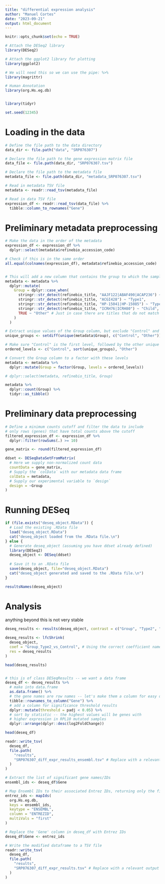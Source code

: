 ```yaml
---
title: "differential expression analysis"
author: "Manuel Cortes"
date: "2023-09-21"
output: html_document
---
```


```r
knitr::opts_chunk$set(echo = TRUE)

# Attach the DESeq2 library
library(DESeq2)

# Attach the ggplot2 library for plotting
library(ggplot2)

# We will need this so we can use the pipe: %>%
library(magrittr)

# Human Annotation
library(org.Hs.eg.db)


library(tidyr)

set.seed(12345)
```

# Loading in the data

```r
# Define the file path to the data directory
data_dir <- file.path("data", "SRP076307")

# Declare the file path to the gene expression matrix file
data_file <- file.path(data_dir, "SRP076307.tsv")

# Declare the file path to the metadata file
metadata_file <- file.path(data_dir, "metadata_SRP076307.tsv")

# Read in metadata TSV file
metadata <- readr::read_tsv(metadata_file)

# Read in data TSV file
expression_df <- readr::read_tsv(data_file) %>%
  tibble::column_to_rownames("Gene")
```

# Preliminary metadata preprocessing

```r
# Make the data in the order of the metadata
expression_df <- expression_df %>%
  dplyr::select(metadata$refinebio_accession_code)

# Check if this is in the same order
all.equal(colnames(expression_df), metadata$refinebio_accession_code)


# This will add a new column that contains the group to which the samples belong to
metadata <- metadata %>%
  dplyr::mutate(
    Group = dplyr::case_when(
      stringr::str_detect(refinebio_title, "AAJF122|ABAF490|ACAP236") ~ "Control",
      stringr::str_detect(refinebio_title, "ACGI428") ~ "Type1",
      stringr::str_detect(refinebio_title, "HP-15041|HP-15085") ~ "Type2",
      stringr::str_detect(refinebio_title, "ICRH76|ICRH80") ~ "Child",
      TRUE ~ "Other" # Just in case there are titles that do not match any of the above
    )
  )

# Extract unique values of the Group column, but exclude "Control" and "Other"
unique_groups <- setdiff(unique(metadata$Group), c("Control", "Other"))

# Make sure "Control" is the first level, followed by the other unique values, and "Other" is the last level
ordered_levels <- c("Control", sort(unique_groups), "Other")

# Convert the Group column to a factor with these levels
metadata <- metadata %>%
  dplyr::mutate(Group = factor(Group, levels = ordered_levels))

# dplyr::select(metadata, refinebio_title, Group)

metadata %>%
  dplyr::count(Group) %>%
  tidyr::as_tibble()


```

# Preliminary data preprocessing

```r
# Define a minimum counts cutoff and filter the data to include
# only rows (genes) that have total counts above the cutoff
filtered_expression_df <- expression_df %>%
  dplyr::filter(rowSums(.) >= 10)

gene_matrix <- round(filtered_expression_df)

ddset <- DESeqDataSetFromMatrix(
  # Here we supply non-normalized count data
  countData = gene_matrix,
  # Supply the `colData` with our metadata data frame
  colData = metadata,
  # Supply our experimental variable to `design`
  design = ~Group
)
```

# Running DESeq

```r
if (file.exists("deseq_object.RData")) {
  # Load the existing .RData file
  load("deseq_object.RData")
  cat("deseq_object loaded from the .RData file.\n")
} else {
  # Generate deseq_object (assuming you have ddset already defined)
  library(DESeq2)
  deseq_object <- DESeq(ddset)
  
  # Save it to an .RData file
  save(deseq_object, file="deseq_object.RData")
  cat("deseq_object generated and saved to the .RData file.\n")
}

```


```r
resultsNames(deseq_object)
```

# Analysis

anything beyond this is not very stable

```r
deseq_results <- results(deseq_object, contrast = c("Group", "Type2", "Control"))

deseq_results <- lfcShrink(
  deseq_object,
  coef = "Group_Type2_vs_Control", # Using the correct coefficient name
  res = deseq_results
)

head(deseq_results)


# this is of class DESeqResults -- we want a data frame
deseq_df <- deseq_results %>%
  # make into data.frame
  as.data.frame() %>%
  # the gene names are row names -- let's make them a column for easy display
  tibble::rownames_to_column("Gene") %>%
  # add a column for significance threshold results
  dplyr::mutate(threshold = padj < 0.05) %>%
  # sort by statistic -- the highest values will be genes with
  # higher expression in RPL10 mutated samples
  dplyr::arrange(dplyr::desc(log2FoldChange))

head(deseq_df)

readr::write_tsv(
  deseq_df,
  file.path(
    "results",
    "SRP076307_diff_expr_results_ensembl.tsv" # Replace with a relevant output file name
  )
)
```


```r
# Extract the list of significant gene names/IDs
ensembl_ids <- deseq_df$Gene

# Map Ensembl IDs to their associated Entrez IDs, returning only the first mapping when multiple exist
entrez_ids <- mapIds(
  org.Hs.eg.db,
  keys = ensembl_ids,
  keytype = "ENSEMBL",
  column = "ENTREZID",
  multiVals = "first"
)

# Replace the 'Gene' column in deseq_df with Entrez IDs
deseq_df$Gene <- entrez_ids

# Write the modified dataframe to a TSV file
readr::write_tsv(
  deseq_df,
  file.path(
    "results",
    "SRP076307_diff_expr_results.tsv" # Replace with a relevant output file name if necessary
  )
)



```
